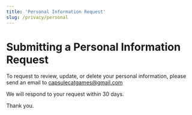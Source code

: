 ```yaml
---
title: 'Personal Information Request'
slug: /privacy/personal
---
```


# Submitting a Personal Information Request

To request to review, update, or delete your personal information, please
send an email to <a href="mailto:capsulecatgames@gmail.com?subject=Personal Information Request&body=Hello,%0D%0A%0D%0AI would like to request the personal information that Capsule Cat has collected on me." target="_blank" rel="noreferrer noopener">capsulecatgames@gmail.com</a>

We will respond to your request within 30 days.

Thank you.